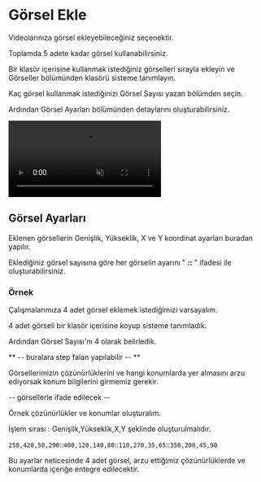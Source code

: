 # Görsel Ekle

Videolarınıza görsel ekleyebileceğiniz seçenektir.

Toplamda 5 adete kadar görsel kullanabilirsiniz.

Bir klasör içerisine kullanmak istediğiniz görselleri sırayla ekleyin ve Görseller bölümünden klasörü sisteme tanımlayın.

Kaç görsel kullanmak istediğinizi Görsel Sayısı yazan bölümden seçin.

Ardından Görsel Ayarları bölümünden detaylarını oluşturabilirsiniz.



<video autoPlay muted loop controls>
  <source src="/gorselekle.mp4" type="video/mp4" />
  Your browser does not support the video tag.
</video>



## Görsel Ayarları

Eklenen görsellerin Genişlik, Yükseklik, X ve Y koordinat ayarları buradan yapılır.

Eklediğiniz görsel sayısına göre her görselin ayarını " **::** " ifadesi ile oluşturabilirsiniz.

### Örnek

Çalışmalarımıza 4 adet görsel eklemek istediğimizi varsayalım.

4 adet görseli bir klasör içerisine koyup sisteme tanımladık.

Ardından Görsel Sayısı'nı 4 olarak belirledik.

** -- buralara step falan yapılabilir -- **

Görsellerimizin çözünürlüklerini ve hangi konumlarda yer almasını arzu ediyorsak konum bilgilerini girmemiz gerekir.

-- görsellerle ifade edilecek --

Örnek çözünürlükler ve konumlar oluşturalım.

 
<Callout type="info" emoji="ℹ️">
  İşlem sırası : Genişlik,Yükseklik,X,Y şeklinde oluşturulmalıdır. 
</Callout>

`250,420,50,290`::`400,120,140,80`::`110,270,35,65`::`350,200,45,90`


Bu ayarlar neticesinde 4 adet görsel, arzu ettiğimiz çözünürlüklerde ve konumlarda içeriğe entegre edilecektir.




